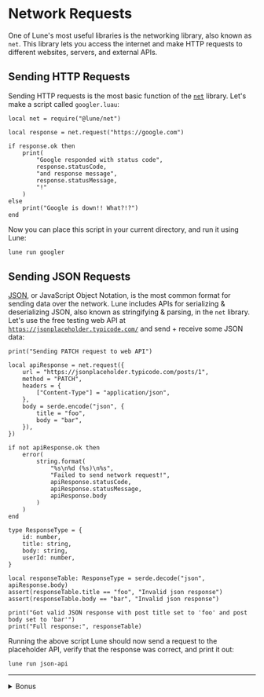 # Network Requests

One of Lune's most useful libraries is the networking library, also known as `net`. This library
lets you access the internet and make HTTP requests to different websites, servers, and external
APIs.

## Sending HTTP Requests

Sending HTTP requests is the most basic function of the [`net`](../../api-reference/net.md) library.
Let's make a script called `googler.luau`:

```luau copy filename="googler.luau"
local net = require("@lune/net")

local response = net.request("https://google.com")

if response.ok then
	print(
		"Google responded with status code",
		response.statusCode,
		"and response message",
		response.statusMessage,
		"!"
	)
else
	print("Google is down!! What?!?")
end
```

Now you can place this script in your current directory, and run it using Lune:

```sh copy filename="Bash"
lune run googler
```

## Sending JSON Requests

[JSON](https://www.json.org/json-en.html), or JavaScript Object Notation, is the most common format
for sending data over the network. Lune includes APIs for serializing & deserializing JSON, also
known as stringifying & parsing, in the `net` library. Let's use the free testing web API at
[`https://jsonplaceholder.typicode.com/`](https://jsonplaceholder.typicode.com/) and send + receive
some JSON data:

```luau copy filename="json-api.luau"
print("Sending PATCH request to web API")

local apiResponse = net.request({
	url = "https://jsonplaceholder.typicode.com/posts/1",
	method = "PATCH",
	headers = {
		["Content-Type"] = "application/json",
	},
	body = serde.encode("json", {
		title = "foo",
		body = "bar",
	}),
})

if not apiResponse.ok then
	error(
		string.format(
			"%s\n%d (%s)\n%s",
			"Failed to send network request!",
			apiResponse.statusCode,
			apiResponse.statusMessage,
			apiResponse.body
		)
	)
end

type ResponseType = {
	id: number,
	title: string,
	body: string,
	userId: number,
}

local responseTable: ResponseType = serde.decode("json", apiResponse.body)
assert(responseTable.title == "foo", "Invalid json response")
assert(responseTable.body == "bar", "Invalid json response")

print("Got valid JSON response with post title set to 'foo' and post body set to 'bar'")
print("Full response:", responseTable)
```

Running the above script Lune should now send a request to the placeholder API, verify that the
response was correct, and print it out:

```sh copy filename="Bash"
lune run json-api
```

---

<details>
<summary>Bonus</summary>

## Network Server

Lune can not only perform network requests, it can also open a server on a given port and serve
requests on it. Here's a small example:

```luau copy filename="network-server.luau"
local net = require("@lune/net")

local counter = 0
net.serve(8080, function()
	counter += 1
	return {
		status = 200,
		body = "Hello! This is response #" .. tostring(counter),
	}
end)

print("Listening on port 8080 🚀")
```

Just like before, you can place this script in your current directory, and run it using Lune:

```sh copy filename="Bash"
lune run network-server
```

Now, when you visit [`http://localhost:8080/`](http://localhost:8080/) you should see the response
text above and the counter increasing each time you visit the page.

</details>
